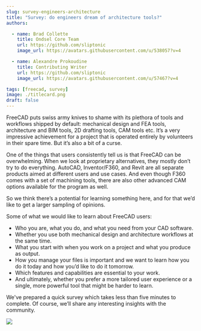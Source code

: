 ```yaml
---
slug: survey-engineers-architecture
title: "Survey: do engineers dream of architecture tools?"
authors:

  - name: Brad Collette
    title: Ondsel Core Team
    url: https://github.com/sliptonic
    image_url: https://avatars.githubusercontent.com/u/538057?v=4

  - name: Alexandre Prokoudine
    title: Contributing Writer
    url: https://github.com/sliptonic
    image_url: https://avatars.githubusercontent.com/u/57467?v=4

tags: [freecad, survey]
image: ./titlecard.png
draft: false
---
```


FreeCAD puts swiss army knives to shame with its plethora of tools and workflows shipped by default: mechanical design and FEA tools, architecture and BIM tools, 2D drafting tools, CAM tools etc. It’s a very impressive achievement for a project that is operated entirely by volunteers in their spare time. But it’s also a bit of a curse.

One of the things that users consistently tell us is that FreeCAD can be overwhelming. When we look at proprietary alternatives, they mostly don’t try to do everything. AutoCAD, Inventor/F360, and Revit are all separate products aimed at different users and use cases. And even though F360 comes with a set of machining tools, there are also other advanced CAM options available for the program as well.

So we think there’s a potential for learning something here, and for that we’d like to get a larger sampling of opinions.

Some of what we would like to learn about FreeCAD users:

- Who you are, what you do, and what you need from your CAD software.
- Whether you use both mechanical design and architecture workflows at the same time.
- What you start with when you work on a project and what you produce as output.
- How you manage your files is important and we want to learn how you do it today and how you’d like to do it tomorrow.
- Which features and capabilities are essential to your work.
- And ultimately, whether you prefer a more tailored user experience or a single, more powerful tool that might be harder to learn.

We've prepared a quick survey  which takes less than five minutes to complete. Of course, we’ll share any interesting insights with the community.

<a href="https://forms.gle/DWyeSongxJCGmfQ26"><img src="/img/takesurvey.png"></img></a>
 
